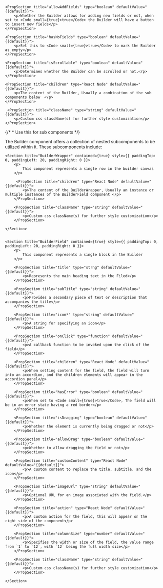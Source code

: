 
<PackageInstallGuide packageName="@wpmudev/sui-builder" />

<Section title="Props" border={true}>

    <PropSection title="allowAddFields" type="boolean" defaultValue="{{default}}">
    	<p>Whether the Builder allows for adding new fields or not, when set to <Code small={true}>true</Code> the Builder will have a button to insert new fields</p>
    </PropSection>

    <PropSection title="hasNoFields" type="boolean" defaultValue="{{default}}">
    	<p>Set this to <Code small={true}>true</Code> to mark the Builder as empty</p>
    </PropSection>

    <PropSection title="isScrollable" type="boolean" defaultValue="{{default}}">
    	<p>Determines whether the Builder can be scrolled or not.</p>
    </PropSection>

    <PropSection title="children" type="React Node" defaultValue="{{default}}">
    	<p>The content of the Builder, Usually a combination of the sub components below  </p>
    </PropSection>

     <PropSection title="className" type="string" defaultValue="{{default}}">
    	<p>Custom css className(s) for further style customization</p>
    </PropSection>

</Section>

{/* * Use this for sub components */}

<Section
	title="Sub Components"
	contained={true}
	style={{ paddingTop: 30, paddingBottom: 0 }}
>
		<p>The Builder component offers a collection of nested subcomponents to be utilized within it. These subcomponents include:</p>

    <Section title="BuilderWrapper" contained={true} style={{ paddingTop: 0, paddingLeft: 20, paddingRight: 0 }}>
    	<p>
    		This component represents a single row in the builder canvas
    	</p>

    	 <PropSection title="children" type="React Node" defaultValue="{{default}}">
    		<p>The content of the BuilderWrapper, Usually an instance or multiple instances of the BuilderField component </p>
    	</PropSection>

     	<PropSection title="className" type="string" defaultValue="{{default}}">
    		<p>Custom css className(s) for further style customization</p>
    	</PropSection>

    </Section>


    <Section title="BuilderField" contained={true} style={{ paddingTop: 0, paddingLeft: 20, paddingRight: 0 }}>
    	<p>
    		This component represents a single block in the Builder
    	</p>

    	<PropSection title="title" type="strng" defaultValue="{{default}}">
    		<p>Represents the main heading text in the Filed</p>
    	</PropSection>

    	<PropSection title="subTitle" type="string" defaultValue="{{default}}">
    		<p>Provides a secondary piece of text or description that accompanies the title</p>
    	</PropSection>

    	<PropSection title="icon*" type="string" defaultValue="{{default}}">
    		<p>A string for specifying an icon</p>
    	</PropSection>

    	<PropSection title="onClick" type="function" defaultValue="{{default}}">
    		<p>A callback function to be invoked upon the click of the field</p>
    	</PropSection>

    	<PropSection title="children" type="React Node" defaultValue="{{default}}">
    		<p>When setting content for the field, the field will turn into an accordion, and the children elements will appear in the accordion panel</p>
    	</PropSection>

    	<PropSection title="hasError" type="boolean" defaultValue="{{default}}">
    		<p>When set to <Code small={true}>true</Code>, The field will be in an error state having a red border</p>
    	</PropSection>

    	<PropSection title="isDragging" type="boolean" defaultValue="{{default}}">
    		<p>Whether the element is currently being dragged or not</p>
    	</PropSection>

    	<PropSection title="allowDrag" type="boolean" defaultValue="{{default}}">
    		<p>Whether to allow dragging the field or not</p>
    	</PropSection>

    	<PropSection title="customContent" type="React Node" defaultValue="{{default}}">
    		<p>A custom content to replace the title, subtitle, and the icon</p>
    	</PropSection>

    	<PropSection title="imageUrl" type="string" defaultValue="{{default}}">
    		<p>Optional URL for an image associated with the field.</p>
    	</PropSection>

    	<PropSection title="action" type="React Node" defaultValue="{{default}}">
    		<p>A custom action for the field, this will appear on the right side of the component</p>
    	</PropSection>

    	<PropSection title="columnSize" type="number" defaultValue="{{default}}">
    		<p>Specifies the width or size of the field, the value range from `1` to `12`, with `12` being the full width size</p>
    	</PropSection>

     	<PropSection title="className" type="string" defaultValue="{{default}}">
    		<p>Custom css className(s) for further style customization</p>
    	</PropSection>

    </Section>

</Section>
